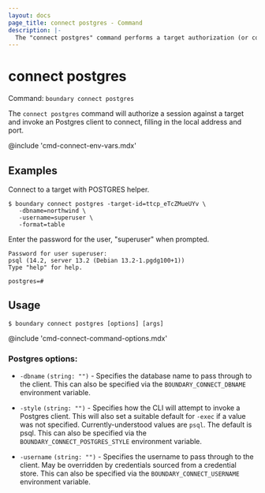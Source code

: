 ```yaml
---
layout: docs
page_title: connect postgres - Command
description: |-
  The "connect postgres" command performs a target authorization (or consumes an existing authorization token) and launches a proxied postgres connection.
---
```


# connect postgres

Command: `boundary connect postgres` 

The `connect postgres` command will authorize a session against a target
and invoke an Postgres client to connect, filling in the local address and port.

@include 'cmd-connect-env-vars.mdx'


## Examples

Connect to a target with POSTGRES helper.

```shell-session
$ boundary connect postgres -target-id=ttcp_eTcZMueUYv \
   -dbname=northwind \
   -username=superuser \
   -format=table
```

Enter the password for the user, "superuser" when prompted.

<CodeBlockConfig hideClipboard>

```plaintext
Password for user superuser:
psql (14.2, server 13.2 (Debian 13.2-1.pgdg100+1))
Type "help" for help.

postgres=#
```

</CodeBlockConfig>

## Usage

<CodeBlockConfig hideClipboard>

```shell-session
$ boundary connect postgres [options] [args]
```

</CodeBlockConfig>

@include 'cmd-connect-command-options.mdx'

### Postgres options:

- `-dbname` `(string: "")` - Specifies the database name to pass through to the
  client. This can also be specified via the `BOUNDARY_CONNECT_DBNAME`
  environment variable.

- `-style`  `(string: "")` - Specifies how the CLI will attempt to invoke a
  Postgres client. This will also set a suitable default for `-exec` if a value
  was not specified. Currently-understood values are `psql`. The default is
  psql. This can also be specified via the `BOUNDARY_CONNECT_POSTGRES_STYLE`
  environment variable.

- `-username`  `(string: "")` - Specifies the username to pass through to the
  client. May be overridden by credentials sourced from a credential store. This
  can also be specified via the `BOUNDARY_CONNECT_USERNAME` environment
  variable.
